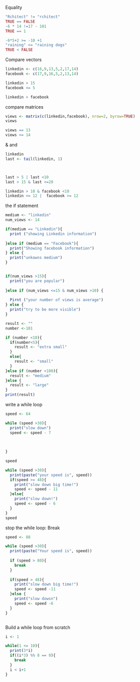 Equality

```{r}
"Rchitect" != "rchitect"
TRUE == FALSE
-6 * 14 !=17 - 101
TRUE == 1

-6*5+2 >= -10 +1
"raining" <= "raining dogs"
TRUE < FALSE
```
Compare vectors
```{r}

linkedin <- c(16,9,13,5,2,17,14)
facebook <- c(17,9,16,5,2,13,14)

linkedin > 15
facebook <= 5

linkedin > facebook
```
compare matrices

```{r}
views <- matrix(c(linkedin,facebook), nrow=2, byrow=TRUE)
views

views == 13
views <= 14
```

& and 


```{r}
linkedin
last <- tail(linkedin, 1)



last > 5 | last <10
last > 15 & last <=20

linkedin > 10 & facebook <10
linkedin <= 12 |  facebook >= 12
```
the if statement

```{r}
medium <- "linkedin"
num_views <- 14

if(medium == "Linkedin"){
  print ("showing Linkedin information")
  
}else if (medium == "Facebook"){
  print("Showing facebook information")
} else {
  print("unkowns medium")
}


if(num_views >15){
  print("you are popular")
  
}else if (num_views <=15 & num_views >10) {
  
  Pirnt ("your number of views is average")
} else {
  print("try to be more visible")
}
```

```{r}
result <- ""
number <-101

if (number <10){
  if(number<5){
    result <- "extra small"
  }
  else{
    result <- "small"
  }
}else if (number <100){
  result <- "medium"
}else {
  result <- "large"
}
print(result)

```
write a while loop

```{r}
speed <- 64

while (speed >30){
  print("slow down")
  speed <- speed - 7
  
  
  
}

speed


```

```{r}

while (speed >30){
  print(paste("your speed is", speed))
  if(speed >= 48){
    print("slow down big time!")
    speed <- speed - 11
  }else{
    print("slow down!")
    speed <- speed - 6
  }
}
speed
```
stop the while loop: Break


```{r}

speed <- 88

while (speed >30){
  print(paste("Your speed is", speed))
  
  if (speed > 80){
    break
  }
  
  if(speed > 48){
    print("slow down big time!")
    speed <- speed -11
  }else {
    print("slow dowsn")
    speed <- speed -6
  }
}



```

Build a while loop from scratch

```{r}
i <- 1

while(1 <= 10){
  print(3*i)
  if((i*3) %% 8 == 0){
    break
  }
  i < i+1
}



```

